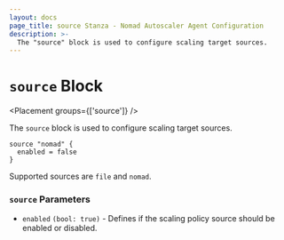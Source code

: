 ```yaml
---
layout: docs
page_title: source Stanza - Nomad Autoscaler Agent Configuration
description: >-
  The "source" block is used to configure scaling target sources.
---
```


# `source` Block

<Placement groups={['source']} />

The `source` block is used to configure scaling target sources.

```hcl
source "nomad" {
  enabled = false
}
```

Supported sources are `file` and `nomad`.

### `source` Parameters

- `enabled` `(bool: true)` - Defines if the scaling policy source should be
  enabled or disabled.

